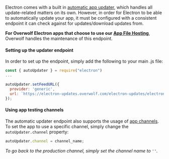 Electron comes with a built in [automatic app updater](https://www.electronjs.org/docs/latest/api/auto-updater), which handles all update-related matters on its own.
However, in order for Electron to be able to automatically update your app, it must be configured with a consistent endpoint it can check against for updates/download updates from.

**For Overwolf Electron apps that choose to use our [App File Hosting](/tools/ow-electron/distribution#app-file-hosting)**, Overwolf handles the maintenance of this endpoint.

#### Setting up the updater endpoint

In order to set up the endpoint, simply add the following to your main .js file:

```js title="Setting up ow-electron auto updates"
const { autoUpdater } = require("electron")
...

autoUpdater.setFeedURL({
  provider: 'generic',
  url: `https://electron-updates.overwolf.com/electron-updates/electron/${your_app_id}`
});
```

#### Using app testing channels

The automatic updater endpoint also supports the usage of [app channels](/tools/developers-console/all-applications/release-management#what-are-release-channels). To set the app to use a specific channel,
simply change the `autoUpdater.channel` property:

```js title="Changing the app channel"
autoUpdater.channel = channel_name;
```

*To go back to the production channel, simply set the channel name to `''`.*
